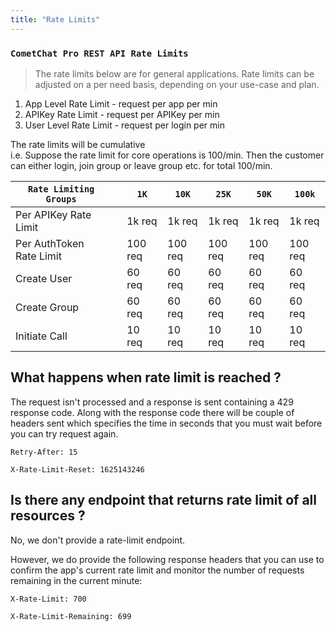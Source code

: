 ```yaml
---
title: "Rate Limits"
---
```




### `CometChat Pro REST API Rate Limits`

<Note>

> The rate limits below are for general applications. Rate limits can be adjusted on a per need basis, depending on your use-case and plan.

</Note>

1. App Level Rate Limit - request per app per min
2. APIKey Rate Limit - request per APIKey per min
3. User Level Rate Limit - request per login per min

<Note>

The rate limits will be cumulative\
i.e. Suppose the rate limit for core operations is 100/min. Then the customer can either login, join group or leave group etc. for total 100/min.

</Note>

| `Rate Limiting Groups`   |   | `1K`    | `10K`   | `25K`   | `50K`   | `100k`  |
| ------------------------ | - | ------- | ------- | ------- | ------- | ------- |
| Per APIKey Rate Limit    |   | 1k req  | 1k req  | 1k req  | 1k req  | 1k req  |
| Per AuthToken Rate Limit |   | 100 req | 100 req | 100 req | 100 req | 100 req |
| Create User              |   | 60 req  | 60 req  | 60 req  | 60 req  | 60 req  |
| Create Group             |   | 60 req  | 60 req  | 60 req  | 60 req  | 60 req  |
| Initiate Call            |   | 10 req  | 10 req  | 10 req  | 10 req  | 10 req  |

## What happens when rate limit is reached ?

The request isn't processed and a response is sent containing a 429 response code. Along with the response code there will be couple of headers sent which specifies the time in seconds that you must wait before you can try request again.

`Retry-After: 15`

`X-Rate-Limit-Reset: 1625143246`

## Is there any endpoint that returns rate limit of all resources ?

No, we don't provide a rate-limit endpoint.

However, we do provide the following response headers that you can use to confirm the app's current rate limit and monitor the number of requests remaining in the current minute:

`X-Rate-Limit: 700`

`X-Rate-Limit-Remaining: 699`

